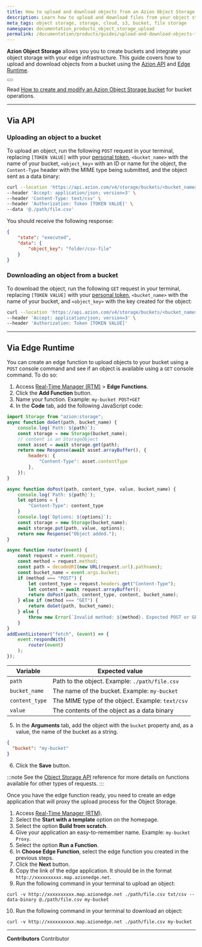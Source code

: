 ```yaml
---
title: How to upload and download objects from an Azion Object Storage bucket
description: Learn how to upload and download files from your object storage.
meta_tags: object storage, storage, cloud, s3, bucket, file storage
namespace: documentation_products_object_storage_upload
permalink: /documentation/products/guides/upload-and-download-objects-from-bucket/
---
```



**Azion Object Storage** allows you you to create buckets and integrate your object storage with your edge infrastructure. This guide covers how to upload and download objects from a bucket using the [Azion API](https://api.azion.com) and [Edge Runtime](/en/documentation/devtools/runtime/overview/).

<Button href="/en/documentation/products/store/object-storage/" text="go to Object Storage reference documentation" variant="secondary"></Button>

Read [How to create and modify an Azion Object Storage bucket](/en/documentation/products/guides/how-to-upload-and-download-objects-from-bucket/) for bucket operations.

---

## Via API

### Uploading an object to a bucket

To upload an object, run the following `POST` request in your terminal, replacing `[TOKEN VALUE]` with your [personal token](/en/documentation/products/guides/personal-tokens/), `<bucket_name>` with the name of your bucket, `<object_key>` with an ID or name for the object, the `Content-Type` header with the MIME type being submitted, and the object sent as a data binary:

```bash
curl --location 'https://api.azion.com/v4/storage/buckets/<bucket_name>/objects/<object_key>' \
--header 'Accept: application/json; version=3' \
--header 'Content-Type: text/csv' \
--header 'Authorization: Token [TOKEN VALUE]' \
--data '@./path/file.csv'
```

You should receive the following response:

```json
{
    "state": "executed",
    "data": {
        "object_key": "folder/csv-file"
    }
}
```

### Downloading an object from a bucket

To download the object, run the following `GET` request in your terminal, replacing `[TOKEN VALUE]` with your [personal token](/en/documentation/products/guides/personal-tokens/), `<bucket_name>` with the name of your bucket, and `<object_key>` with the key created for the object:

```bash
curl --location 'https://api.azion.com/v4/storage/buckets/<bucket_name>/objects/<object_key>' \
--header 'Accept: application/json; version=3' \
--header 'Authorization: Token [TOKEN VALUE]'
```

---

## Via Edge Runtime

You can create an edge function to upload objects to your bucket using a `POST` console command and see if an object is available using a `GET` console command. To do so:

1. Access [Real-Time Manager (RTM)](https://manager.azion.com/) > **Edge Functions**.
2. Click the **Add Function** button.
3. Name your function. Example: `my-bucket POST+GET`
4. In the **Code** tab, add the following JavaScript code:

```js
import Storage from "azion:storage";
async function doGet(path, bucket_name) {
    console.log(`Path: ${path}`);
    const storage = new Storage(bucket_name);
    // content is an StorageObject
    const asset = await storage.get(path);
    return new Response(await asset.arrayBuffer(), {
        headers: {
            "Content-Type": asset.contentType
        },
    });
}

async function doPost(path, content_type, value, bucket_name) {
    console.log(`Path: ${path}`);
    let options = {
        "Content-Type": content_type
    }
    console.log(`Options: ${options}`);
    const storage = new Storage(bucket_name);
    await storage.put(path, value, options);
    return new Response("Object added.");
}

async function router(event) {
    const request = event.request;
    const method = request.method;
    const path = decodeURI(new URL(request.url).pathname);
    const bucket_name = event.args.bucket;
    if (method === "POST") {
        let content_type = request.headers.get("Content-Type");
        let content = await request.arrayBuffer();
        return doPost(path, content_type, content, bucket_name);
    } else if (method === "GET") {
        return doGet(path, bucket_name);
    } else {
        throw new Error(`Invalid method: ${method}. Expected POST or GET.`);
    }
}
addEventListener("fetch", (event) => {
    event.respondWith(
        router(event)
    );
});
```

| Variable | Expected value |
| --- | --- |
| `path` | Path to the object. Example: `./path/file.csv` |
| `bucket_name` | The name of the bucket. Example: `my-bucket` |
| `content_type` | The MIME type of the object. Example: `text/csv` |
| `value` | The contents of the object as a data binary |

5. In the **Arguments** tab, add the object with the `bucket` property and, as a value, the name of the bucket as a string.

```json
{
  "bucket": "my-bucket"
}
```

6. Click the **Save** button.

:::note
See the [Object Storage API](/en/documentation/devtools/runtime/api-reference/storage/) reference for more details on functions available for other types of requests.
:::

Once you have the edge function ready, you need to create an edge application that will proxy the upload process for the Object Storage.

1. Access [Real-Time Manager (RTM)](https://manager.azion.com/).
2. Select the **Start with a template** option on the homepage.
3. Select the option **Build from scratch**.
4. Give your application an easy-to-remember name. Example: `my-bucket Proxy`.
5. Select the option **Run a Function**.
6. In **Choose Edge Function**, select the edge function you created in the previous steps.
7. Click the **Next** button.
8. Copy the link of the edge application. It should be in the format `http://xxxxxxxxxx.map.azionedge.net`.
9. Run the following command in your terminal to upload an object:

```
curl -v http://xxxxxxxxxx.map.azionedge.net ./path/file.csv txt/csv --data-binary @./path/file.csv my-bucket
```

10. Run the following command in your terminal to download an object:

```
curl -v http://xxxxxxxxxx.map.azionedge.net ./path/file.csv my-bucket
```

---


**Contributors** <ContributorList>Contributor</ContributorList>
